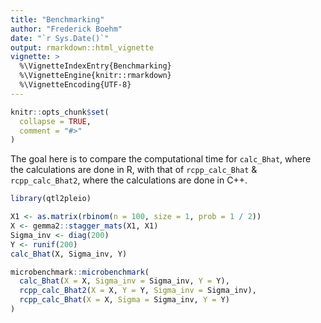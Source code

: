 ```yaml
---
title: "Benchmarking"
author: "Frederick Boehm"
date: "`r Sys.Date()`"
output: rmarkdown::html_vignette
vignette: >
  %\VignetteIndexEntry{Benchmarking}
  %\VignetteEngine{knitr::rmarkdown}
  %\VignetteEncoding{UTF-8}
---
```


```r
knitr::opts_chunk$set(
  collapse = TRUE,
  comment = "#>"
)
```


The goal here is to compare the computational time for `calc_Bhat`, where the calculations are done in R, with that of `rcpp_calc_Bhat` &   `rcpp_calc_Bhat2`, where the calculations are done in C++.

```r
library(qtl2pleio)

X1 <- as.matrix(rbinom(n = 100, size = 1, prob = 1 / 2))
X <- gemma2::stagger_mats(X1, X1)
Sigma_inv <- diag(200)
Y <- runif(200)
calc_Bhat(X, Sigma_inv, Y)

microbenchmark::microbenchmark(
  calc_Bhat(X = X, Sigma_inv = Sigma_inv, Y = Y), 
  rcpp_calc_Bhat2(X = X, Y = Y, Sigma_inv = Sigma_inv),
  rcpp_calc_Bhat(X = X, Sigma = Sigma_inv, Y = Y)
)

```

